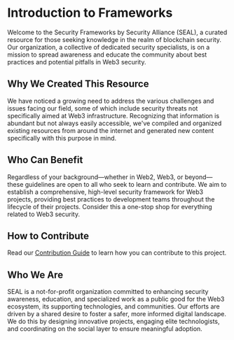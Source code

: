 
<TagProvider>

# Introduction to Frameworks


Welcome to the Security Frameworks by Security Alliance (SEAL), a curated resource for those seeking knowledge in the realm of blockchain security. Our organization, a collective of dedicated security specialists, is on a mission to spread awareness and educate the community about best practices and potential pitfalls in Web3 security.

## Why We Created This Resource

We have noticed a growing need to address the various challenges and issues facing our field, some of which include security threats not specifically aimed at Web3 infrastructure. Recognizing that information is abundant but not always easily accessible, we've compiled and organized existing resources from around the internet and generated new content specifically with this purpose in mind.

## Who Can Benefit

Regardless of your background—whether in Web2, Web3, or beyond—these guidelines are open to all who seek to learn and contribute. We aim to establish a comprehensive, high-level security framework for Web3 projects, providing best practices to development teams throughout the lifecycle of their projects. Consider this a one-stop shop for everything related to Web3 security.

## How to Contribute

Read our [Contribution Guide]() to learn how you can contribute to this project.

## Who We Are

SEAL is a not-for-profit organization committed to enhancing security awareness, education, and specialized work as a public good for the Web3 ecosystem, its supporting technologies, and communities. Our efforts are driven by a shared desire to foster a safer, more informed digital landscape. We do this by designing innovative projects, engaging elite technologists, and coordinating on the social layer to ensure meaningful adoption.

</TagProvider>